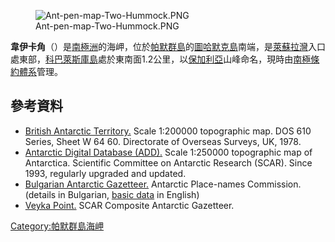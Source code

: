 [[Image:Ant-pen-map-Two-Hummock.PNG|thumb]]

{{coord|64|10|35|S|61|40|45|W|display=title}}

'''韋伊卡角'''（{{lang-en|Veyka Point}}）是[[南極洲|南極洲]]的海岬，位於[[帕默群島|帕默群島]]的[[圖哈默克島|圖哈默克島]]南端，是[[萊蘇拉灣|萊蘇拉灣]]入口處東部，[[科巴萊斯庫島|科巴萊斯庫島]]處於東南面1.2公里，以[[保加利亞|保加利亞]]山峰命名，現時由[[南極條約體系|南極條約體系]]管理。

==參考資料==
* [http://data.aad.gov.au/aadc/mapcat/display_map.cfm?map_id=3198 British Antarctic Territory.] {{Wayback|url=http://data.aad.gov.au/aadc/mapcat/display_map.cfm?map_id=3198 |date=20120612032744 }}  Scale 1:200000 topographic map.  DOS 610 Series, Sheet W 64 60.  Directorate of Overseas Surveys, UK, 1978.
* [http://www.add.scar.org Antarctic Digital Database (ADD).] {{Wayback|url=http://www.add.scar.org/ |date=20170305000653 }} Scale 1:250000 topographic map of Antarctica. Scientific Committee on Antarctic Research (SCAR). Since 1993, regularly upgraded and updated.
* [http://apcbg.org/gazet-bg.doc Bulgarian Antarctic Gazetteer.] {{Wayback|url=http://apcbg.org/gazet-bg.doc |date=20131012104624 }} Antarctic Place-names Commission. (details in Bulgarian, [http://apcbg.org/gazet.htm basic data] {{Wayback|url=http://apcbg.org/gazet.htm |date=20160304071225 }} in English)
* [https://data.aad.gov.au/aadc/gaz/scar/display_name.cfm?gaz_id=137745 Veyka Point.] SCAR Composite Antarctic Gazetteer.

{{DEFAULTSORT:Veyka Point}}
[[Category:帕默群島海岬|Category:帕默群島海岬]]


{{PalmerArchipelago-geo-stub}}